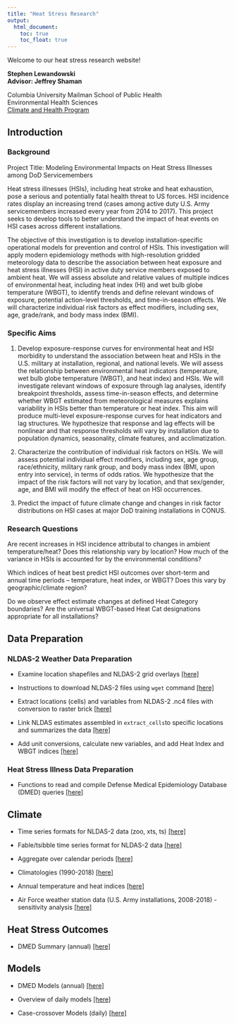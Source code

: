 ```yaml
---
title: "Heat Stress Research"
output:
  html_document:
    toc: true
    toc_float: true
---
```


Welcome to our heat stress research website!  

**Stephen Lewandowski**  
**Advisor: Jeffrey Shaman**  

Columbia University Mailman School of Public Health  
Environmental Health Sciences  
[Climate and Health Program](https://www.mailman.columbia.edu/research/climate-and-health-program)


## Introduction  

### Background
Project Title: Modeling Environmental Impacts on Heat Stress Illnesses among DoD Servicemembers  

Heat stress illnesses (HSIs), including heat stroke and heat exhaustion, pose a serious and potentially fatal health threat to US forces. HSI incidence rates display an increasing trend (cases among active duty U.S. Army servicemembers increased every year from 2014 to 2017). This project seeks to develop tools to better understand the impact of heat events on HSI cases across different installations. 

The objective of this  investigation is to develop installation-specific operational models for prevention and control of HSIs. This investigation will apply modern epidemiology methods with high-resolution gridded meteorology data to describe the association between heat exposure and heat stress illnesses (HSI) in active duty service members exposed to ambient heat. We will assess absolute and relative values of multiple indices of environmental heat, including heat index (HI) and wet bulb globe temperature (WBGT), to identify trends and define relevant windows of exposure, potential action-level thresholds, and time-in-season effects.  We will characterize individual risk factors as effect modifiers, including sex, age, grade/rank, and body mass index (BMI).  


### Specific Aims  
1. Develop exposure-response curves for environmental heat and HSI morbidity to understand the association between heat and HSIs in the U.S. military at installation, regional, and national levels. We will assess the relationship between environmental heat indicators (temperature, wet bulb globe temperature (WBGT), and heat index) and HSIs. We will investigate relevant windows of exposure through lag analyses, identify breakpoint thresholds, assess time-in-season effects, and determine whether WBGT estimated from meteorological measures explains variability in HSIs better than temperature or heat index. This aim will produce multi-level exposure-response curves for heat indicators and lag structures. We hypothesize that response and lag effects will be nonlinear and that response thresholds will vary by installation due to population dynamics, seasonality, climate features, and acclimatization.  

2. Characterize the contribution of individual risk factors on HSIs. We will assess potential individual effect modifiers, including sex, age group, race/ethnicity, military rank group, and body mass index (BMI, upon entry into service), in terms of odds ratios. We hypothesize that the impact of the risk factors will not vary by location, and that sex/gender, age, and BMI will modify the effect of heat on HSI occurrences. 

3. Predict the impact of future climate change and changes in risk factor distributions on HSI cases at major DoD training installations in CONUS.

### Research Questions

Are recent increases in HSI incidence attributal to changes in ambient temperature/heat? Does this relationship vary by location? How much of the variance in HSIs is accounted for by the environmental conditions?  

Which indices of heat best predict HSI outcomes over short-term and annual time periods -- temperature, heat index, or WBGT? Does this vary by geographic/climate region?  

Do we observe effect estimate changes at defined Heat Category boundaries? Are the universal WBGT-based Heat Cat designations appropriate for all installations?  



## Data Preparation

### NLDAS-2 Weather Data Preparation
- Examine location shapefiles and NLDAS-2 grid overlays [[here]](shapefiles.html)  

- Instructions to download NLDAS-2 files using `wget` command [[here]](nldas_wget.html)  

- Extract locations (cells) and variables from NLDAS-2 .nc4 files with conversion to raster brick [[here]](extract_cells.html)  

- Link NLDAS estimates assembled in `extract_cells`to specific locations and summarizes the data [[here]](installation_nldas.html)

- Add unit conversions, calculate new variables, and add Heat Index and WBGT indices [[here]](nldas_indices.html)

### Heat Stress Illness Data Preparation
- Functions to read and compile Defense Medical Epidemiology Database (DMED) queries [[here]](dmed_read.html)

## Climate 

- Time series formats for NLDAS-2 data (zoo, xts, ts) [[here]](nldas_timeseries.html)

- Fable/tsibble time series format for NLDAS-2 data [[here]](nldas_fable.html)

- Aggregate over calendar periods [[here]](nldas_averaged.html) 

- Climatologies (1990-2018) [[here]](climatology.html) 

- Annual temperature and heat indices [[here]](annual_tables.html)

- Air Force weather station data (U.S. Army installations, 2008-2018) - sensitivity analysis [[here]](af_weather.html)

## Heat Stress Outcomes

- DMED Summary (annual) [[here]](dmed_summary.html)  

## Models

- DMED Models (annual) [[here]](dmed_models.html)  

- Overview of daily models [[here]](daily_models.html) 

- Case-crossover Models (daily) [[here]](case_crossover.html)
